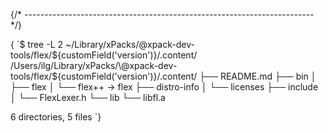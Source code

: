 


{/* ------------------------------------------------------------------------ */}

<CodeBlock language="console"> {
`$ tree -L 2 ~/Library/xPacks/\@xpack-dev-tools/flex/${customField('version')}/.content/
/Users/ilg/Library/xPacks/\@xpack-dev-tools/flex/${customField('version')}/.content/
├── README.md
├── bin
│   ├── flex
│   └── flex++ -> flex
├── distro-info
│   └── licenses
├── include
│   └── FlexLexer.h
└── lib
    └── libfl.a

6 directories, 5 files
`} </CodeBlock>
